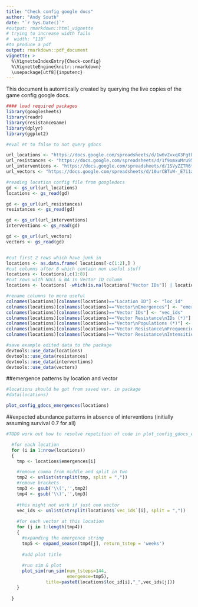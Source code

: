 ```yaml
---
title: "Check config google docs"
author: "Andy South"
date: "`r Sys.Date()`"
#output: rmarkdown::html_vignette
# trying to increase width fails
#  width: "110" 
#to produce a pdf
output: rmarkdown::pdf_document
vignette: >
  %\VignetteIndexEntry{Check-config}
  %\VignetteEngine{knitr::rmarkdown}
  \usepackage[utf8]{inputenc}
---
```


This document is automtically created by querying the live copies of the game config google docs.

```r
#### load required packages
library(googlesheets)
library(readr)
library(resistanceGame)
library(dplyr)
library(ggplot2)
```


```r
#eval et to false to not query gdocs

url_locations <- "https://docs.google.com/spreadsheets/d/1w6vZvxqX3FgtkmM8mUSvB67reekKz148LoQY2OT012M/"
url_resistances <- "https://docs.google.com/spreadsheets/d/1f9omxuMru95xBkmR0hLhrM88tvnxvJjsEXIiDjJOgL4"
url_interventions <- "https://docs.google.com/spreadsheets/d/1SVyZZTR6tmDHRr0hLAyn3UYS6n0x9vuu1YEKJ4M8MIs"
url_vectors <- "https://docs.google.com/spreadsheets/d/10urCBTuW-_E7i1alJOfqXF3r2jglrAQGBsvOGo7k1sA"

#reading location config file from googledocs
gd <- gs_url(url_locations)
locations <- gs_read(gd)

gd <- gs_url(url_resistances)
resistances <- gs_read(gd)

gd <- gs_url(url_interventions)
interventions <- gs_read(gd)

gd <- gs_url(url_vectors)
vectors <- gs_read(gd)


#cut first 2 rows which have junk in
locations <- as.data.frame( locations[-c(1:2),] )
#cut columns after 8 which contain non useful stuff
locations <- locations[,c(1:8)] 
#cut rows with NULL & NA in Vector ID column
locations <- locations[ -which(is.na(locations["Vector IDs"]) | locations["Vector IDs"]=='NULL'), ] 

#rename columns to more useful
colnames(locations)[colnames(locations)=="Location ID"] <- "loc_id"
colnames(locations)[colnames(locations)=="Vector\nEmergences"] <- "emergences"
colnames(locations)[colnames(locations)=="Vector IDs"] <- "vec_ids"
colnames(locations)[colnames(locations)=="Vector Resistance\nIDs (*)"] <- "vec_res_ids"
colnames(locations)[colnames(locations)=="Vector\nPopulations (*)"] <- "vec_abund"
colnames(locations)[colnames(locations)=="Vector Resistance\nFrequencies (*)"] <- "vec_res_freqs"
colnames(locations)[colnames(locations)=="Vector Resistance\nIntensities (*)"] <- "vec_res_ints"

#save example edited data to the package
devtools::use_data(locations)
devtools::use_data(resistances)
devtools::use_data(interventions)
devtools::use_data(vectors)

```


##emergence patterns by location and vector

```r
#locations should be got from saved ver. in package
#data(locations)

plot_config_gdocs_emergences(locations)

```


##expected abundance patterns in absence of interventions (initially assuming survival 0.7 for all)

```r

#TODO work out how to resolve repetition of code in plot_config_gdocs_emergences()

  #for each location
  for (i in 1:nrow(locations))
  {
    tmp <- locations$emergences[i]

    #remove comma from middle and split in two
    tmp2 <- unlist(strsplit(tmp, split = ","))
    #remove brackets
    tmp3 <- gsub('\\(','',tmp2)
    tmp4 <- gsub('\\)','',tmp3)
    
    #this might not work if just one vector
    vec_ids <- unlist(strsplit(locations$`vec_ids`[i], split = ","))
    
    #for each vector at this location
    for (j in 1:length(tmp4))
    {
      #expanding the emergence string
      tmp5 <- expand_season(tmp4[j], return_tstep = 'weeks')
      
      #add plot title
      
      #run sim & plot
      plot_sim(run_sim(num_tsteps=144,
                       emergence=tmp5),
               title=paste0(locations$loc_id[i],"_",vec_ids[j]))
    }  
    
  }



```





